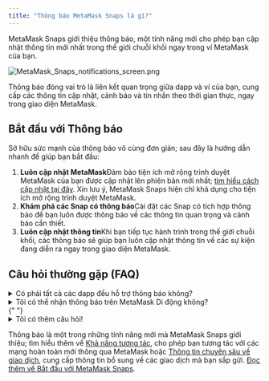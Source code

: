 ```yaml
---
title: "Thông báo MetaMask Snaps là gì?"
---
```


MetaMask Snaps giới thiệu thông báo, một tính năng mới cho phép bạn cập nhật thông tin mới nhất trong thế giới chuỗi khối ngay trong ví MetaMask của bạn.

<div class="center-container">
  <div class="img-small">
    <img
      src={
        require("../../../../../img/i18n/legacy/MetaMask_Snaps_notifications_screen.png")
          .default
      }
      alt="MetaMask_Snaps_notifications_screen.png"
    />
  </div>
</div>

Thông báo đóng vai trò là liên kết quan trọng giữa dapp và ví của bạn, cung cấp các thông tin cập nhật, cảnh báo và tin nhắn theo thời gian thực, ngay trong giao diện MetaMask.

## Bắt đầu với Thông báo

Sở hữu sức mạnh của thông báo vô cùng đơn giản; sau đây là hướng dẫn nhanh để giúp bạn bắt đầu:

1. **Luôn cập nhật MetaMask**Đảm bảo tiện ích mở rộng trình duyệt MetaMask của bạn được cập nhật lên phiên bản mới nhất; [tìm hiểu cách cập nhật tại đây](/managing-my-wallet/using-metamask/how-to-update-the-version-of-metamask). Xin lưu ý, MetaMask Snaps hiện chỉ khả dụng cho tiện ích mở rộng trình duyệt MetaMask.
2. **Khám phá các Snap có thông báo**Cài đặt các Snap có tích hợp thông báo để bạn luôn được thông báo về các thông tin quan trọng và cảnh báo cần thiết.
3. **Luôn cập nhật thông tin**Khi bạn tiếp tục hành trình trong thế giới chuỗi khối, các thông báo sẽ giúp bạn luôn cập nhật thông tin về các sự kiện đang diễn ra ngay trong giao diện MetaMask.

## Câu hỏi thường gặp (FAQ)

<details>
<summary>Có phải tất cả các dapp đều hỗ trợ thông báo không?</summary>

<div>

Để nhận thông báo trực tiếp trong MetaMask, dapp cần phát triển một Snap đi kèm mà bạn có thể cài đặt.

</div>
</details>

<details>
  <summary>Tôi có thể nhận thông báo trên MetaMask Di động không?</summary>
  <div>
    {" "}
    Tại thời điểm này, MetaMask Snaps chỉ khả dụng cho Tiện ích mở rộng MetaMask.{" "}
  </div>
</details>{" "}

<details>
  <summary>Tôi có thêm câu hỏi!</summary>
  <div>
    {" "}
    Hãy xem [trang Câu hỏi thường gặp về MetaMask Snaps](/metamask-snaps/metamask-snaps-faq).{" "}
  </div>
</details>

Thông báo là một trong những tính năng mới mà MetaMask Snaps giới thiệu; tìm hiểu thêm về [Khả năng tương tác](/metamask-snaps/what-are-interoperability-snaps), cho phép bạn tương tác với các mạng hoàn toàn mới thông qua MetaMask hoặc [Thông tin chuyên sâu về giao dịch](/metamask-snaps/what-are-security-snaps), cung cấp thông tin bổ sung về các giao dịch mà bạn sắp gửi. [Đọc thêm về Bắt đầu với MetaMask Snaps](/metamask-snaps/getting-started-with-metamask-snaps).
